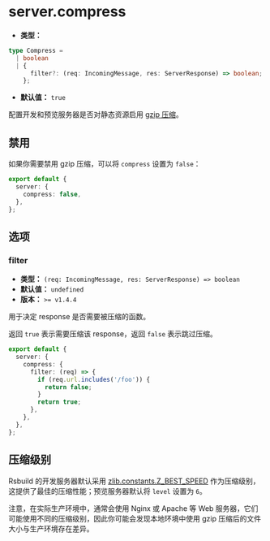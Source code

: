 # server.compress

- **类型：**

```ts
type Compress =
  | boolean
  | {
      filter?: (req: IncomingMessage, res: ServerResponse) => boolean;
    };
```

- **默认值：** `true`

配置开发和预览服务器是否对静态资源启用 [gzip 压缩](https://developer.mozilla.org/en-US/docs/Glossary/gzip_compression)。

## 禁用

如果你需要禁用 gzip 压缩，可以将 `compress` 设置为 `false`：

```ts title="rsbuild.config.ts"
export default {
  server: {
    compress: false,
  },
};
```

## 选项

### filter

- **类型：** `(req: IncomingMessage, res: ServerResponse) => boolean`
- **默认值：** `undefined`
- **版本：** `>= v1.4.4`

用于决定 response 是否需要被压缩的函数。

返回 `true` 表示需要压缩该 response，返回 `false` 表示跳过压缩。

```ts title="rsbuild.config.ts"
export default {
  server: {
    compress: {
      filter: (req) => {
        if (req.url.includes('/foo')) {
          return false;
        }
        return true;
      },
    },
  },
};
```

## 压缩级别

Rsbuild 的开发服务器默认采用 [zlib.constants.Z_BEST_SPEED](https://nodejs.org/api/zlib.html#constants) 作为压缩级别，这提供了最佳的压缩性能；预览服务器默认将 `level` 设置为 `6`。

注意，在实际生产环境中，通常会使用 Nginx 或 Apache 等 Web 服务器，它们可能使用不同的压缩级别，因此你可能会发现本地环境中使用 gzip 压缩后的文件大小与生产环境存在差异。
